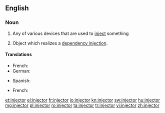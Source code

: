 ==English==

===Noun===
{{wikipedia}}
{{en-noun}}

# Any of various devices that are used to [[inject]] something
# {{lb|en|object-oriented programming}} Object which realizes a [[dependency injection]].

====Translations====
{{trans-top|device used to inject}}
* French: {{t+|fr|injecteur|m}}
* German: {{t+|de|Einspritzdüse|f}}
{{trans-mid}}
* Spanish: {{t|es|inyector|m}}
{{trans-bottom}}

{{trans-top|object-oriented programmin}}
* French: {{t+|fr|injecteur|m}}
{{trans-mid}}
{{trans-bottom}}

[[et:injector]]
[[el:injector]]
[[fr:injector]]
[[io:injector]]
[[kn:injector]]
[[sw:injector]]
[[hu:injector]]
[[mg:injector]]
[[pl:injector]]
[[ro:injector]]
[[ta:injector]]
[[tr:injector]]
[[vi:injector]]
[[zh:injector]]